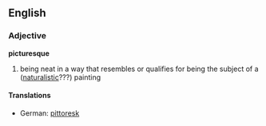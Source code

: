 ==English==
===Adjective===
'''picturesque'''
# being neat in a way that resembles or qualifies for being the subject of a ([[naturalistic]]???) painting
====Translations====
*German: [[pittoresk]]